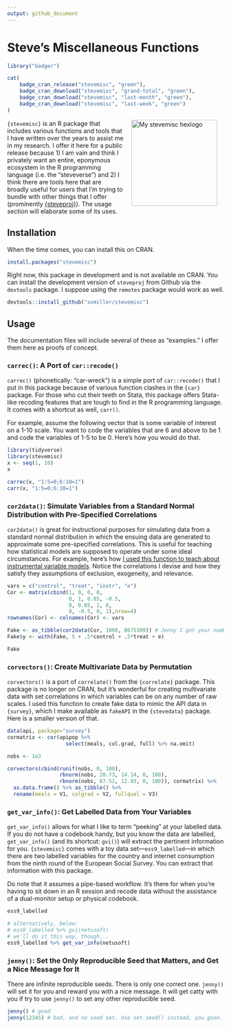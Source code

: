 ```yaml
---
output: github_document
---
```


# Steve's Miscellaneous Functions

```r
library("badger")
```

```r
cat(
	badge_cran_release("stevemisc", "green"),
	badge_cran_download("stevemisc", "grand-total", "green"),
	badge_cran_download("stevemisc", "last-month", "green"),
	badge_cran_download("stevemisc", "last-week", "green")
)
```

<img src="http://svmiller.com/images/stevemisc-hexlogo.png" alt="My stevemisc hexlogo" align="right" width="200" style="padding: 0 15px; float: right;"/>

`{stevemisc}` is an R package that includes various functions and tools that I have written over the years to assist me in my research. I offer it here for a public release because 1) I am vain and think I privately want an entire, eponymous ecosystem in the R programming language (i.e. the "steveverse") and 2) I think there are tools here that are broadly useful for users that I'm trying to bundle with other things that I offer (prominently [{steveproj}](https://github.com/svmiller/steveproj)). The usage section will elaborate some of its uses.

## Installation

When the time comes, you can install this on CRAN.

```r
install.packages("stevemisc")
```

Right now, this package in development and is not available on CRAN. You can install the development version of `steveproj` from Github via the `devtools` package. I suppose using the `remotes` package would work as well.

```r
devtools::install_github("svmiller/stevemisc")
```

## Usage

The documentation files will include several of these as "examples." I offer them here as proofs of concept.

### `carrec()`: A Port of `car::recode()`

`carrec()` (phonetically: "car-wreck") is a simple port of `car::recode()` that I put in this package because of various function clashes in the `{car}` package. For those who cut their teeth on Stata, this package offers Stata-like recoding features that are tough to find in the R programming language. It comes with a shortcut as well, `carr()`.

For example, assume the following vector that is some variable of interest on a 1-10 scale. You want to code the variables that are 6 and above to be 1 and code the variables of 1-5 to be 0. Here's how you would do that.

```r
library(tidyverse)
library(stevemisc)
x <- seq(1, 10)
x

carrec(x, "1:5=0;6:10=1")
carr(x, "1:5=0;6:10=1")
```

### `cor2data()`: Simulate Variables from a Standard Normal Distribution with Pre-Specified Correlations

`cor2data()` is great for instructional purposes for simulating data from a standard normal distribution in which the ensuing data are generated to approximate some pre-specified correlations. This is useful for teaching how statistical models are supposed to operate under some ideal circumstances. For example, here's how [I used this function to teach about instrumental variable models](http://post8000.svmiller.com/lab-scripts/instrumental-variables-lab.html). Notice the correlations I devise and how they satisfy they assumptions of exclusion, exogeneity, and relevance.

```r
vars = c("control", "treat", "instr", "e")
Cor <- matrix(cbind(1, 0, 0, 0,
                    0, 1, 0.85, -0.5,
                    0, 0.85, 1, 0,
                    0, -0.5, 0, 1),nrow=4)
rownames(Cor) <- colnames(Cor) <- vars

Fake <- as_tibble(cor2data(Cor, 1000, 8675309)) # Jenny I got your number...
Fake$y <- with(Fake, 5 + .5*control + .5*treat + e)

Fake
```

### `corvectors()`: Create Multivariate Data by Permutation

`corvectors()` is a port of `correlate()` from the `{correlate}` package. This package is no longer on CRAN, but it's wonderful for creating multivariate data with set correlations in which variables can be on any number of raw scales. I used this function to create fake data to mimic the API data in `{survey}`, which I make available as `fakeAPI` in the `{stevedata}` package. Here is a smaller version of that.

```r
data(api, package="survey")
cormatrix <- cor(apipop %>%
                   select(meals, col.grad, full) %>% na.omit)

nobs <- 1e3

corvectors(cbind(runif(nobs, 0, 100),
                 rbnorm(nobs, 20.73, 14.14, 0, 100),
                 rbnorm(nobs, 87.52, 12.93, 0, 100)), cormatrix) %>% 
  as.data.frame() %>% as_tibble() %>%
  rename(meals = V1, colgrad = V2, fullqual = V3)
```

### `get_var_info()`: Get Labelled Data from Your Variables

`get_var_info()` allows for what I like to term "peeking" at your labelled data. If you do not have a codebook handy, but you know the data are labelled, `get_var_info()` (and its shortcut: `gvi()`) will extract the pertinent information for you. `{stevemisc}` comes with a toy data set---`ess9_labelled`---in which there are two labelled variables for the country and internet consumption from the ninth round of the European Social Survey. You can extract that information with this package.

Do note that it assumes a pipe-based workflow. It's there for when you're having to sit down in an R session and recode data without the assistance of a dual-monitor setup or physical codebook.

```r
ess9_labelled

# alternatively, below:
# ess9_labelled %>% gvi(netusoft)
# we'll do it this way, though...
ess9_labelled %>% get_var_info(netusoft)
```

### `jenny()`: Set the Only Reproducible Seed that Matters, and Get a Nice Message for It

There are infinite reproducible seeds. There is only one correct one. `jenny()` will set it for you and reward you with a nice message. It will get catty with you if try to use `jenny()` to set any other reproducible seed.


```r
jenny() # good
jenny(12345) # bad, and no seed set. Use set.seed() instead, you goon.
```
